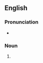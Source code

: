 ==English==

===Pronunciation===
* {{IPA|/ˈhɛlpɪŋz/|lang=en}}

===Noun===
{{head|en|noun plural form}}

# {{plural of|helping|lang=en}}